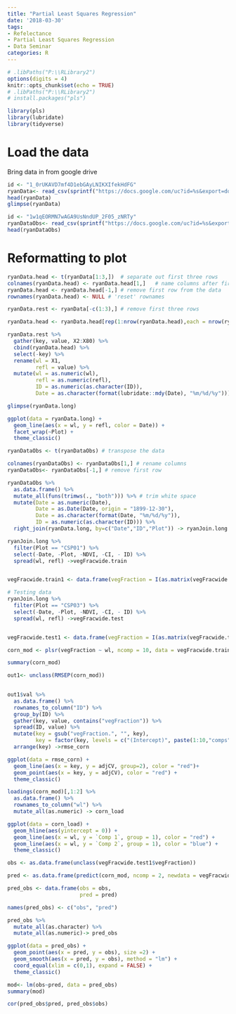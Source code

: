 ```yaml
---
title: "Partial Least Squares Regression"
date: '2018-03-30'
tags:
- Refelectance
- Partial Least Squares Regression
- Data Seminar
categories: R
---
```

  
```r
# .libPaths("P:\\RLibrary2")
options(digits = 4)
knitr::opts_chunk$set(echo = TRUE)
# .libPaths("P:\\RLibrary2")
# install.packages("pls")

library(pls)
library(lubridate)
library(tidyverse)
``` 

# Load the data

Bring data in from google drive 


```r

id <- "1_0rUKAVD7mf4D1ebGAyLNIKXIfekHdFG"
ryanData<- read_csv(sprintf("https://docs.google.com/uc?id=%s&export=download", id),col_names = FALSE)
head(ryanData)
glimpse(ryanData)

id <- "1w1qEORMN7wAGA9UsNndUP_2F05_zNRTy"
ryanDataObs<- read_csv(sprintf("https://docs.google.com/uc?id=%s&export=download", id),col_names = FALSE)
head(ryanDataObs)

```

# Reformatting to plot 

```r
ryanData.head <- t(ryanData[1:3,])  # separate out first three rows
colnames(ryanData.head) <- ryanData.head[1,]   # name columns after first row
ryanData.head <- ryanData.head[-1,] # remove first row from the data
rownames(ryanData.head) <- NULL # 'reset' rownames

ryanData.rest <- ryanData[-c(1:3),] # remove first three rows

ryanData.head <- ryanData.head[rep(1:nrow(ryanData.head),each = nrow(ryanData.rest)),]

ryanData.rest %>% 
  gather(key, value, X2:X80) %>% 
  cbind(ryanData.head) %>% 
  select(-key) %>% 
  rename(wl = X1,
         refl = value) %>% 
  mutate(wl = as.numeric(wl),
         refl = as.numeric(refl),
         ID = as.numeric(as.character(ID)),
         Date = as.character(format(lubridate::mdy(Date), "%m/%d/%y"))) -> ryanData.long

glimpse(ryanData.long)

ggplot(data = ryanData.long) + 
  geom_line(aes(x = wl, y = refl, color = Date)) + 
  facet_wrap(~Plot) + 
  theme_classic()

```

```r
ryanDataObs <- t(ryanDataObs) # transpose the data

colnames(ryanDataObs) <- ryanDataObs[1,] # rename columns
ryanDataObs<- ryanDataObs[-1,] # remove first row

ryanDataObs %>% 
  as.data.frame() %>% 
  mutate_all(funs(trimws(., "both"))) %>% # trim white space
  mutate(Date = as.numeric(Date),
         Date = as.Date(Date, origin = "1899-12-30"),
         Date = as.character(format(Date, "%m/%d/%y")),
         ID = as.numeric(as.character(ID))) %>% 
  right_join(ryanData.long, by=c("Date","ID","Plot")) -> ryanJoin.long
```

```r
ryanJoin.long %>% 
  filter(Plot == "CSP01") %>% 
  select(-Date, -Plot, -NDVI, -CI, - ID) %>% 
  spread(wl, refl) ->vegFracwide.train


vegFracwide.train1 <- data.frame(vegFraction = I(as.matrix(vegFracwide.train$vegFraction)),wl = I(as.matrix(vegFracwide.train[,-1])))

# Testing data
ryanJoin.long %>% 
  filter(Plot == "CSP03") %>% 
  select(-Date, -Plot, -NDVI, -CI, - ID) %>% 
  spread(wl, refl) ->vegFracwide.test


vegFracwide.test1 <- data.frame(vegFraction = I(as.matrix(vegFracwide.test$vegFraction)),wl = I(as.matrix(vegFracwide.test[,-1])))

```

```r
corn_mod <- plsr(vegFraction ~ wl, ncomp = 10, data = vegFracwide.train1, validation = "LOO")

summary(corn_mod)

out1<- unclass(RMSEP(corn_mod)) 
  

out1$val %>% 
  as.data.frame() %>% 
  rownames_to_column("ID") %>% 
  group_by(ID) %>% 
  gather(key, value, contains("vegFraction")) %>% 
  spread(ID, value) %>% 
  mutate(key = gsub("vegFraction.", "", key),
         key = factor(key, levels = c("(Intercept)", paste(1:10,"comps")))) %>% 
  arrange(key) ->rmse_corn

ggplot(data = rmse_corn) +
  geom_line(aes(x = key, y = adjCV, group=2), color = "red")+
  geom_point(aes(x = key, y = adjCV), color = "red") + 
  theme_classic()

```


```r
loadings(corn_mod)[,1:2] %>% 
  as.data.frame() %>% 
  rownames_to_column("wl") %>% 
  mutate_all(as.numeric) -> corn_load

ggplot(data = corn_load) +
  geom_hline(aes(yintercept = 0)) +
  geom_line(aes(x = wl, y = `Comp 1`, group = 1), color = "red") + 
  geom_line(aes(x = wl, y = `Comp 2`, group = 1), color = "blue") + 
  theme_classic()
```

```r
obs <- as.data.frame(unclass(vegFracwide.test1$vegFraction))

pred <- as.data.frame(predict(corn_mod, ncomp = 2, newdata = vegFracwide.test1))

pred_obs <- data.frame(obs = obs,
                       pred = pred)

names(pred_obs) <- c("obs", "pred")

pred_obs %>% 
  mutate_all(as.character) %>% 
  mutate_all(as.numeric)-> pred_obs

ggplot(data = pred_obs) +
  geom_point(aes(x = pred, y = obs), size =2) +
  geom_smooth(aes(x = pred, y = obs), method = "lm") +
  coord_equal(xlim = c(0,1), expand = FALSE) + 
  theme_classic()

mod<- lm(obs~pred, data = pred_obs)
summary(mod)

cor(pred_obs$pred, pred_obs$obs)
```

